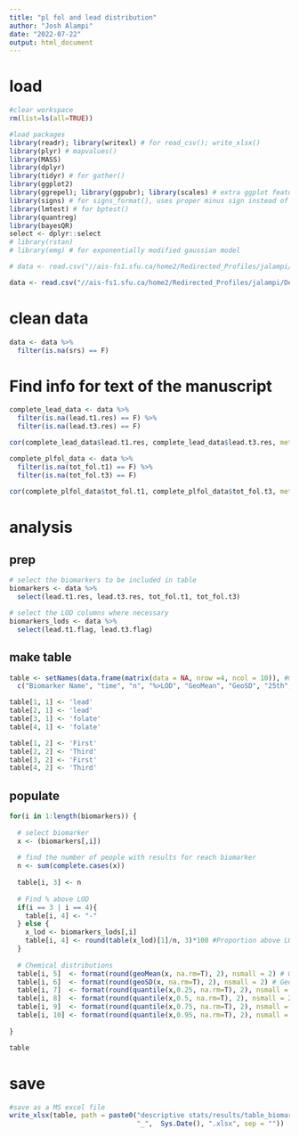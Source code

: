 ---
title: "pl fol and lead distribution"
author: "Josh Alampi"
date: "2022-07-22"
output: html_document
---

# load
```{r}
#clear workspace
rm(list=ls(all=TRUE))

#load packages
library(readr); library(writexl) # for read_csv(); write_xlsx()  
library(plyr) # mapvalues()
library(MASS)
library(dplyr)
library(tidyr) # for gather()
library(ggplot2)
library(ggrepel); library(ggpubr); library(scales) # extra ggplot features
library(signs) # for signs_format(), uses proper minus sign instead of hyphen
library(lmtest) # for bptest()
library(quantreg)
library(bayesQR)
select <- dplyr::select
# library(rstan)
# library(emg) # for exponentially modified gaussian model

# data <- read.csv("//ais-fs1.sfu.ca/home2/Redirected_Profiles/jalampi/Desktop/MIREC loader 2022/clean data/2023-02-09_MIREC data.csv")

data <- read.csv("//ais-fs1.sfu.ca/home2/Redirected_Profiles/jalampi/Desktop/MIREC loader 2022/clean data/2024-04-02_MIREC data.csv") 

```

# clean data
```{r}
data <- data %>% 
  filter(is.na(srs) == F) 
```


# Find info for text of the manuscript
```{r}
complete_lead_data <- data %>% 
  filter(is.na(lead.t1.res) == F) %>% 
  filter(is.na(lead.t3.res) == F)

cor(complete_lead_data$lead.t1.res, complete_lead_data$lead.t3.res, method =  "pearson")

complete_plfol_data <- data %>% 
  filter(is.na(tot_fol.t1) == F) %>% 
  filter(is.na(tot_fol.t3) == F)

cor(complete_plfol_data$tot_fol.t1, complete_plfol_data$tot_fol.t3, method =  "pearson")

```

# analysis
## prep
```{r}
# select the biomarkers to be included in table
biomarkers <- data %>% 
  select(lead.t1.res, lead.t3.res, tot_fol.t1, tot_fol.t3) 

# select the LOD columns where necessary
biomarkers_lods <- data %>% 
  select(lead.t1.flag, lead.t3.flag) 

```

## make table
```{r}
table <- setNames(data.frame(matrix(data = NA, nrow =4, ncol = 10)), #make dataframe
  c("Biomarker Name", "time", "n", "%>LOD", "GeoMean", "GeoSD", "25th", "50th", "75th", "95th")) #set column names

table[1, 1] <- 'lead'
table[2, 1] <- 'lead'
table[3, 1] <- 'folate'
table[4, 1] <- 'folate'

table[1, 2] <- 'First'
table[2, 2] <- 'Third'
table[3, 2] <- 'First'
table[4, 2] <- 'Third'


```

## populate
```{r}

for(i in 1:length(biomarkers)) {  
  
  # select biomarker
  x <- (biomarkers[,i])
  
  # find the number of people with results for reach biomarker
  n <- sum(complete.cases(x))
  
  table[i, 3] <- n
  
  # Find % above LOD
  if(i == 3 | i == 4){
    table[i, 4] <- "-"
  } else {
    x_lod <- biomarkers_lods[,i]
    table[i, 4] <- round(table(x_lod)[1]/n, 3)*100 #Proportion above LOD  
  }
  
  # Chemical distributions
  table[i, 5]  <- format(round(geoMean(x, na.rm=T), 2), nsmall = 2) # Geometric Mean
  table[i, 6]  <- format(round(geoSD(x, na.rm=T), 2), nsmall = 2) # Geometric SD
  table[i, 7]  <- format(round(quantile(x,0.25, na.rm=T), 2), nsmall = 2) # 25th
  table[i, 8]  <- format(round(quantile(x,0.5, na.rm=T), 2), nsmall = 2) # 50th
  table[i, 9]  <- format(round(quantile(x,0.75, na.rm=T), 2), nsmall = 2) # 75th
  table[i, 10] <- format(round(quantile(x,0.95, na.rm=T), 2), nsmall = 2) # 95th
  
}

table
```


# save
```{r}
#save as a MS excel file
write_xlsx(table, path = paste0("descriptive stats/results/table_biomarker dist",
                                "_",  Sys.Date(), ".xlsx", sep = ""))
```

```{r}

```


